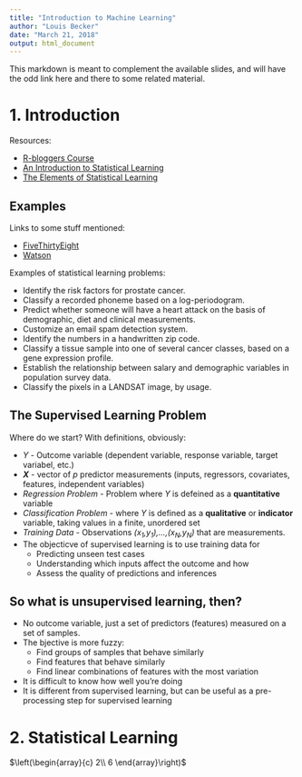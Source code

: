 ```yaml
---
title: "Introduction to Machine Learning"
author: "Louis Becker"
date: "March 21, 2018"
output: html_document
---
```




This markdown is meant to complement the available slides, and will have the odd link here and there to some related material. 

# 1. Introduction

Resources:

* [R-bloggers Course](https://www.r-bloggers.com/in-depth-introduction-to-machine-learning-in-15-hours-of-expert-videos/)
* [An Introduction to Statistical Learning](http://www-bcf.usc.edu/~gareth/ISL/)
* [The Elements of Statistical Learning](https://web.stanford.edu/~hastie/Papers/ESLII.pdf)

## Examples
Links to some stuff mentioned:

* [FiveThirtyEight](http://fivethirtyeight.com/)
* [Watson](https://www.ibm.com/watson/)

Examples of statistical learning problems:

* Identify the risk factors for prostate cancer.
* Classify a recorded phoneme based on a log-periodogram.
* Predict whether someone will have a heart attack on the basis of demographic, diet and clinical measurements.
* Customize an email spam detection system.
* Identify the numbers in a handwritten zip code.
* Classify a tissue sample into one of several cancer classes, based on a gene expression profile.
* Establish the relationship between salary and demographic variables in population survey data.
* Classify the pixels in a LANDSAT image, by usage.

## The Supervised Learning Problem

Where do we start? With definitions, obviously:

* *Y* - Outcome variable (dependent variable, response variable, target variabel, etc.)
* ***X*** - vector of *p* predictor measurements (inputs, regressors, covariates, features, independent variables)
* *Regression Problem* - Problem where *Y* is defeined as a **quantitative** variable
* *Classification Problem* - where *Y* is defined as a **qualitative** or **indicator** variable, taking values in a finite, unordered set
* *Training Data* - Observations *(x~1~,y~1~),...,(x~N~,y~N~)* that are measurements.
* The objecticve of supervised learning is to use training data for
    + Predicting unseen test cases
    + Understanding which inputs affect the outcome and how
    + Assess the quality of predictions and inferences

## So what is unsupervised learning, then?
* No outcome variable, just a set of predictors (features) measured on a set of samples.
* The bjective is more fuzzy: 
    + Find groups of samples that behave similarly 
    + Find features that behave similarly 
    + Find linear combinations of features with the most variation
* It is difficult to know how well you're doing
* It is different from supervised learning, but can be useful as a pre-processing step for supervised learning

# 2. Statistical Learning



$\left(\begin{array}{c}
2\\
6
\end{array}\right)$












